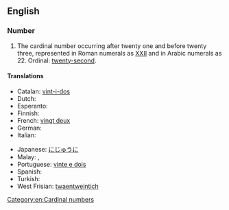 ==English==

===Number===
{{head|en|numeral}}

# The cardinal number occurring after twenty one and before twenty three, represented in Roman numerals as [[XXII]] and in Arabic numerals as 22.  Ordinal: [[twenty-second]].

====Translations====
{{trans-top|22}}
* Catalan: [[vint-i-dos]]
* Dutch: {{t+|nl|tweeëntwintig|f}}
* Esperanto: {{t-|eo|dudek du}}
* Finnish: {{t-|fi|kaksikymmentäkaksi}}
* French: [[vingt deux]] {{m}}
* German: {{t+|de|zweiundzwanzig|f}}
* Italian: {{t+|it|ventidue}}
{{trans-mid}}
* Japanese: [[にじゅうに]]
* Malay: {{t-|ms|dua puluh dua}}, {{t-|ms|dua likur}}
* Portuguese: [[vinte e dois]]
* Spanish: {{t+|es|veintidós}}
* Turkish: {{t+|tr|yirmi iki}}
* West Frisian: [[twaentweintich]]
{{trans-bottom}}

[[Category:en:Cardinal numbers]]